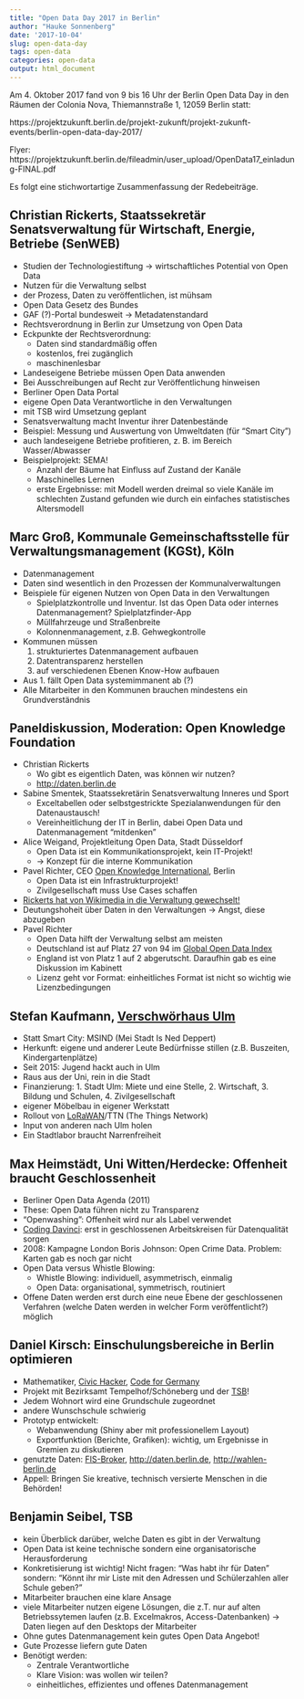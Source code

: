 ```yaml
---
title: "Open Data Day 2017 in Berlin"
author: "Hauke Sonnenberg"
date: '2017-10-04'
slug: open-data-day
tags: open-data
categories: open-data
output: html_document
---
```


Am 4. Oktober 2017 fand von 9 bis 16 Uhr der Berlin Open Data Day in den Räumen 
der Colonia Nova, Thiemannstraße 1, 12059 Berlin statt:

https://projektzukunft.berlin.de/projekt-zukunft/projekt-zukunft-events/berlin-open-data-day-2017/

Flyer:
https://projektzukunft.berlin.de/fileadmin/user_upload/OpenData17_einladung-FINAL.pdf

Es folgt eine stichwortartige Zusammenfassung der Redebeiträge. 

## Christian Rickerts, Staatssekretär Senatsverwaltung für Wirtschaft, Energie, Betriebe (SenWEB)

- Studien der Technologiestiftung -> wirtschaftliches Potential von Open Data
- Nutzen für die Verwaltung selbst
- der Prozess, Daten zu veröffentlichen, ist mühsam
- Open Data Gesetz des Bundes
- GAF (?)-Portal bundesweit -> Metadatenstandard
- Rechtsverordnung in Berlin zur Umsetzung von Open Data
- Eckpunkte der Rechtsverordnung:
    * Daten sind standardmäßig offen
	* kostenlos, frei zugänglich
	* maschinenlesbar
- Landeseigene Betriebe müssen Open Data anwenden
- Bei Ausschreibungen auf Recht zur Veröffentlichung hinweisen
- Berliner Open Data Portal
- eigene Open Data Verantwortliche in den Verwaltungen
- mit TSB wird Umsetzung geplant
- Senatsverwaltung macht Inventur ihrer Datenbestände
- Beispiel: Messung und Auswertung von Umweltdaten (für "Smart City")
- auch landeseigene Betriebe profitieren, z. B. im Bereich Wasser/Abwasser
- Beispielprojekt: SEMA! 
    * Anzahl der Bäume hat Einfluss auf Zustand der Kanäle
	* Maschinelles Lernen
	* erste Ergebnisse: mit Modell werden dreimal so viele Kanäle im schlechten
	  Zustand gefunden wie durch ein einfaches statistisches Altersmodell

## Marc Groß, Kommunale Gemeinschaftsstelle für Verwaltungsmanagement (KGSt), Köln

- Datenmanagement
- Daten sind wesentlich in den Prozessen der Kommunalverwaltungen
- Beispiele für eigenen Nutzen von Open Data in den Verwaltungen
    * Spielplatzkontrolle und Inventur. Ist das Open Data oder internes
	  Datenmanagement? Spielplatzfinder-App
	* Müllfahrzeuge und Straßenbreite
	* Kolonnenmanagement, z.B. Gehwegkontrolle
- Kommunen müssen
    1. strukturiertes Datenmanagement aufbauen
    2. Datentransparenz herstellen
    3. auf verschiedenen Ebenen Know-How aufbauen
- Aus 1. fällt Open Data systemimmanent ab (?)
- Alle Mitarbeiter in den Kommunen brauchen mindestens ein Grundverständnis

## Paneldiskussion, Moderation: Open Knowledge Foundation

- Christian Rickerts
    * Wo gibt es eigentlich Daten, was können wir nutzen?
    * <http://daten.berlin.de>
- Sabine Smentek, Staatssekretärin Senatsverwaltung Inneres und Sport
    * Exceltabellen oder selbstgestrickte Spezialanwendungen für den
      Datenaustausch!
	* Vereinheitlichung der IT in Berlin, dabei Open Data und Datenmanagement
	  "mitdenken"
- Alice Weigand, Projektleitung Open Data, Stadt Düsseldorf
    * Open Data ist ein Kommunikationsprojekt, kein IT-Projekt!
	* -> Konzept für die interne Kommunikation
- Pavel Richter, CEO [Open Knowledge International](https://www.okfn.de), Berlin
    * Open Data ist ein Infrastrukturprojekt!
	* Zivilgesellschaft muss Use Cases schaffen
- [Rickerts hat von Wikimedia in die Verwaltung gewechselt!](https://www.politik-kommunikation.de/personalwechsel/rickerts-ist-staatssekretaer-der-berliner-senatsverwaltung-fuer-wirtschaft-189422172)
- Deutungshoheit über Daten in den Verwaltungen -> Angst, diese abzugeben
- Pavel Richter
    * Open Data hilft der Verwaltung selbst am meisten
	* Deutschland ist auf Platz 27 von 94 im [Global Open Data Index](https://index.okfn.org)
	* England ist von Platz 1 auf 2 abgerutscht. Daraufhin gab es eine Diskussion im Kabinett
	* Lizenz geht vor Format: einheitliches Format ist nicht so wichtig wie
	Lizenzbedingungen

## Stefan Kaufmann, [Verschwörhaus Ulm](https://verschwoerhaus.de)

- Statt Smart City: MSIND (Mei Stadt Is Ned Deppert)
- Herkunft: eigene und anderer Leute Bedürfnisse stillen (z.B. Buszeiten,
  Kindergartenplätze)
- Seit 2015: Jugend hackt auch in Ulm
- Raus aus der Uni, rein in die Stadt
- Finanzierung: 1. Stadt Ulm: Miete und eine Stelle, 2. Wirtschaft, 3. Bildung
  und Schulen, 4. Zivilgesellschaft
- eigener Möbelbau in eigener Werkstatt
- Rollout von [LoRaWAN](https://de.wikipedia.org/wiki/Long_Range_Wide_Area_Network)/TTN (The Things Network)
- Input von anderen nach Ulm holen
- Ein Stadtlabor braucht Narrenfreiheit

## Max Heimstädt, Uni Witten/Herdecke: Offenheit braucht Geschlossenheit

- Berliner Open Data Agenda (2011)
- These: Open Data führen nicht zu Transparenz
- "Openwashing": Offenheit wird nur als Label verwendet
- [Coding Davinci](https://codingdavinci.de/): erst in geschlossenen Arbeitskreisen für Datenqualität sorgen
- 2008: Kampagne London Boris Johnson: Open Crime Data. Problem: Karten gab es
  noch gar nicht
- Open Data versus Whistle Blowing:
    * Whistle Blowing: individuell, asymmetrisch, einmalig
	* Open Data: organisational, symmetrisch, routiniert
- Offene Daten werden erst durch eine neue Ebene der geschlossenen Verfahren
  (welche Daten werden in welcher Form veröffentlicht?) möglich
 
## Daniel Kirsch: Einschulungsbereiche in Berlin optimieren

- Mathematiker, [Civic Hacker](https://opengovdata.io/2014/civic-hacking), [Code for Germany](https://codefor.de)
- Projekt mit Bezirksamt Tempelhof/Schöneberg und der [TSB](https://www.technologiestiftung-berlin.de)!
- Jedem Wohnort wird eine Grundschule zugeordnet
- andere Wunschschule schwierig
- Prototyp entwickelt:
    * Webanwendung (Shiny aber mit professionellem Layout)
	* Exportfunktion (Berichte, Grafiken): wichtig, um Ergebnisse in Gremien
	  zu diskutieren
- genutzte Daten: [FIS-Broker](http://www.stadtentwicklung.berlin.de/geoinformation/fis-broker), <http://daten.berlin.de>, <http://wahlen-berlin.de>
- Appell: Bringen Sie kreative, technisch versierte Menschen in die Behörden!

## Benjamin Seibel, TSB

- kein Überblick darüber, welche Daten es gibt in der Verwaltung
- Open Data ist keine technische sondern eine organisatorische Herausforderung
- Konkretisierung ist wichtig! Nicht fragen: "Was habt ihr für Daten" sondern:
  "Könnt ihr mir Liste mit den Adressen und Schülerzahlen aller Schule geben?"
- Mitarbeiter brauchen eine klare Ansage
- viele Mitarbeiter nutzen eigene Lösungen, die z.T. nur auf alten
  Betriebssytemen laufen (z.B. Excelmakros, Access-Datenbanken) -> Daten liegen
  auf den Desktops der Mitarbeiter
- Ohne gutes Datenmanagement kein gutes Open Data Angebot!
- Gute Prozesse liefern gute Daten
- Benötigt werden:
    * Zentrale Verantwortliche
	* Klare Vision: was wollen wir teilen?
	* einheitliches, effizientes und offenes Datenmanagement
	